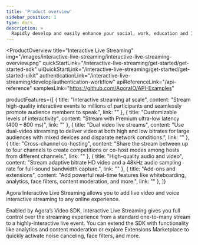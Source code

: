 ```yaml
---
title: 'Product overview'
sidebar_position: 1
type: docs
description: >
  Rapidly develop and easily enhance your social, work, education and IoT apps with face-to-face interaction.
---
```


<ProductOverview
  title="Interactive Live Streaming"
  img="/images/interactive-live-streaming/interactive-live-streaming-overview.png"
  quickStartLink="/interactive-live-streaming/get-started/get-started-sdk"
  uiQuickStartLink="/interactive-live-streaming/get-started/get-started-uikit"
  authenticationLink="/interactive-live-streaming/develop/authentication-workflow"
  apiReferenceLink="/api-reference"
  samplesLink="https://github.com/AgoraIO/API-Examples"

  productFeatures={[
    {
      title: "Interactive streaming at scale",
      content: "Stream high-quality interactive events to millions of participants and seamlessly promote audience members to speak.",
      link: ""
    },
    {
      title: "Customizable levels of interactivity",
      content: "Stream with Premium ultra-low latency (400 – 800 ms)",
      link: ""
    },
    {
      title: "Dual video live streams",
      content: "Use dual-video streaming to deliver video at both high and low bitrates for large audiences with mixed devices and disparate network conditions.",
      link: ""
    },
    {
      title: "Cross-channel co-hosting",
      content: "Share the stream between up to four channels to create competitions or co-host modes among hosts from different channels.",
      link: ""
    },
    {
      title: "High-quality audio and video",
      content: "Stream adaptive bitrate HD video and a 48kHz audio sampling rate for full-sound bandwidth capture.",
      link: ""
    },
    {
      title: "Add-ons and extensions",
      content: "Add powerful real-time features like whiteboarding, analytics, face filters, content moderation, and more.",
      link: ""
    },
  ]}

>

Agora Interactive Live Streaming allows you to add live video and voice interactive streaming to any online experience. 

Enabled by Agora’s Video SDK, Interactive Live Streaming gives you full control over the streaming experience from a standard one-to-many stream to a highly-interactive live event. You can extend the SDK with functionality like analytics and content moderation or explore Extensions Marketplace to quickly activate noise canceling, face filters, and more.

</ProductOverview>